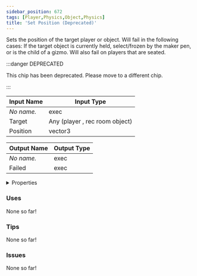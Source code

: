 ```yaml
---
sidebar_position: 672
tags: [Player,Physics,Object,Physics]
title: 'Set Position (Deprecated)'
---
```


Sets the position of the target player or object. Will fail in the following cases: If the target object is currently held, select/frozen by the maker pen, or is the child of a gizmo. Will also fail on players that are seated.

:::danger DEPRECATED

This chip has been deprecated. Please move to a different chip.

:::


<EsbSvg />

| Input Name | Input Type |
|-----------|-----------|
| *No name.* | exec |
| Target | Any (player , rec room object) |
| Position | vector3 |

| Output Name | Output Type |
|-----------|-----------|
| *No name.* | exec |
| Failed | exec |


<details>
  <summary>Properties</summary>
  <div>
    <div>
    <table>
      <thead>
        <tr>
          <th>Is beta required?</th>
          <th>❌</th>
        </tr>
        <tr>
          <th>Is this chip a trolling risk?</th>
          <th>❌</th>
        </tr>
        <tr>
          <th>Is this chip a role assignment risk?</th>
          <th>❌</th>
        </tr>
        <tr>
          <th>Chip UUID</th>
          <th>ff1c2a15-4099-4aaa-afe3-c217b2fca15b</th>
        </tr>
      </thead>
    </table>
    </div>
  </div>
</details>

### Uses

None so far!

### Tips

None so far!

### Issues

None so far!